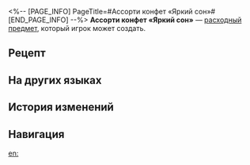 <%-- [PAGE_INFO]
PageTitle=#Ассорти конфет «Яркий сон»#
[END_PAGE_INFO] --%>
{{Расходный предмет Инфобокс
|id          = 401027
|Изображения = Предмет Ассорти конфет «Яркий сон».png
|Тип         = Расходные предметы защиты
|Редкость    = 2
|Эффект      = В следующем бою все союзники получают шанс в начале хода израсходовать или восстановить свою энергию, а также израсходовать или восстановить своё НР.
|Описание    = Фирменные конфеты Пенаконии, каждая из которых содержит уникальную начинку. Некоторые сравнивают их с жизнью, потому что никогда не узнаешь, какая она на вкус, пока не попробуешь сам.
|Рецепт      = {{cx|Отсутствует источник}}
|Источник1   = [[Универсальная машина для синтеза]]
|Источник2   = [[Тележка с мороженым]]
|Источник3   = 
}}
{{Описание|''«Вот эта очень острая!»''}}
'''Ассорти конфет «Яркий сон»''' — [[расходный предмет]], который игрок может создать.

==Рецепт==
{{Рецепт
|Тип         = Синтез
|Группа      = Расходные предметы
|Голод       = 1
|Вихрь ветра = 2
|Сортировка  = Голод;Вихрь ветра
}}

==На других языках==
{{На других языках
|en   = "Dreamlight" Mixed Sweets
|zhs  = 「彩梦」什锦糖果
|zht  = 「彩夢」什錦糖果
|ja   = 「レインボードリーム」カラフルキャンディ
|ko   = 「다채로운 꿈」 모둠 캔디
|es   = Surtido de caramelos Colorsueños
|fr   = Assortiment de bonbons «&nbsp;Songéclat&nbsp;»
|ru   = Ассорти конфет «Яркий сон»
|th   = "Dreamlight" Mixed Sweets
|vi   = Kẹo Thập Cẩm "Giấc Mơ Muôn Màu"
|de   = Bonbons „Traumlicht“
|id   = "Dreamlight" Mixed Sweets
|pt   = Doces Sortidos "Luz Onírica"
}}

==История изменений==
{{История изменений|3.5}}

==Навигация==
{{Расходные предметы Навбокс}}

[[en:]]